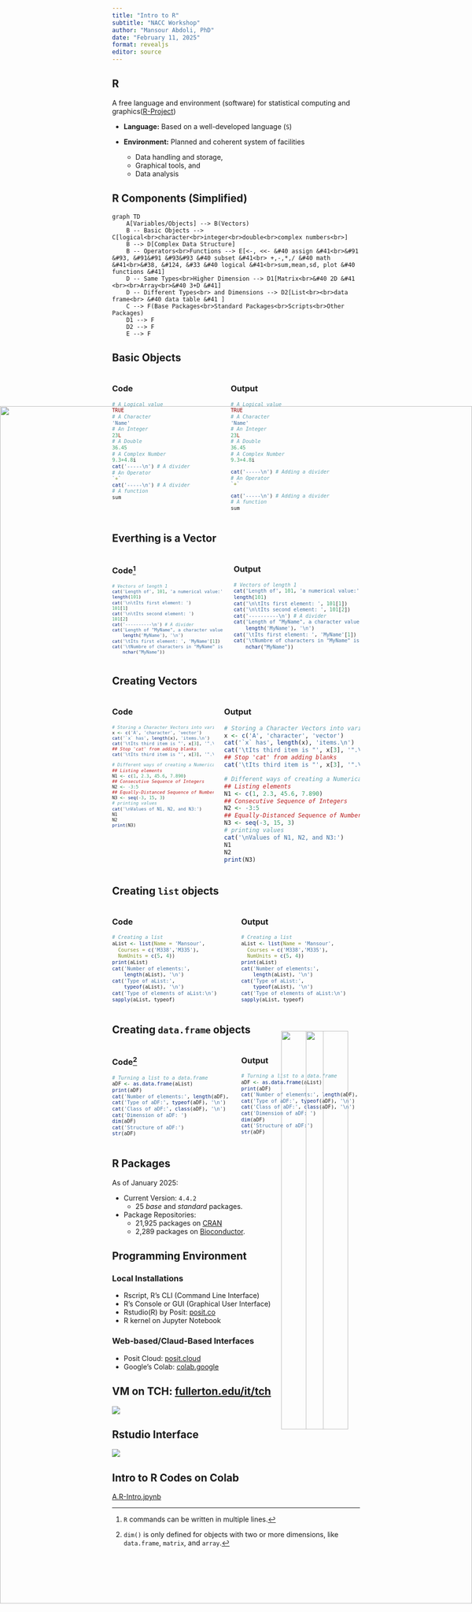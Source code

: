```yaml
---
title: "Intro to R"
subtitle: "NACC Workshop"
author: "Mansour Abdoli, PhD"
date: "February 11, 2025"
format: revealjs
editor: source
---
```


## R

A free language and environment (software) for statistical computing and graphics([R-Project](r-project.org))

::: incremental
-   **Language:** Based on a well-developed language (`S`)

-   **Environment:** Planned and coherent system of facilities

    -   Data handling and storage,
    -   Graphical tools, and
    -   Data analysis
:::

## R Components (Simplified)

```mermaid
graph TD
    A[Variables/Objects] --> B(Vectors)
    B -- Basic Objects --> C[logical<br>character<br>integer<br>double<br>complex numbers<br>]
    B --> D[Complex Data Structure]
    B -- Operators<br>Functions --> E[<-, <<- &#40 assign &#41<br>&#91 &#93, &#91&#91 &#93&#93 &#40 subset &#41<br> +,-,*,/ &#40 math &#41<br>&#38, &#124, &#33 &#40 logical &#41<br>sum,mean,sd, plot &#40 functions &#41]
    D -- Same Types<br>Higher Dimension --> D1[Matrix<br>&#40 2D &#41 <br><br>Array<br>&#40 3+D &#41]
    D -- Different Types<br> and Dimensions --> D2[List<br><br>data frame<br> &#40 data table &#41 ]
    C --> F(Base Packages<br>Standard Packages<br>Scripts<br>Other Packages)
    D1 --> F
    D2 --> F
    E --> F
```

## Basic Objects

:::: {.columns}
::: {.column}
### Code
::: {style="font-size: .85em;"}

```r
# A Logical value
TRUE
# A Character
'Name'
# An Integer
23L
# A Double
36.45
# A Complex Number
9.3+4.8i
cat('-----\n') # A divider
# An Operator
`+`
cat('-----\n') # A divider
# A function
sum
```
:::
:::
::: {.column}
### Output
::: {style="font-size: .85em;"}

```r
# A Logical value
TRUE
# A Character
'Name'
# An Integer
23L
# A Double
36.45
# A Complex Number
9.3+4.8i

cat('-----\n') # Adding a divider
# An Operator
`+`

cat('-----\n') # Adding a divider
# A function
sum
```
:::
:::
::::

## Everthing is a Vector

:::: {.columns}
::: {.column}
### Code[^1]
::: {style="font-size: .75em;"}
```r
# Vectors of length 1
cat('Length of', 101, 'a numerical value:')
length(101)
cat('\n\tIts first element: ')
101[1]
cat('\n\tIts second element: ')
101[2]
cat('----------\n') # A divider
cat('Length of "MyName", a character value:',
    length('MyName'), '\n')
cat('\tIts first element: ', 'MyName'[1])
cat('\tNumbre of characters in "MyName" is:', 
    nchar("MyName"))
```
:::
:::
::: {.column}
### Output
::: {style="font-size: .85em;"}

```r
# Vectors of length 1
cat('Length of', 101, 'a numerical value:')
length(101)
cat('\n\tIts first element: ', 101[1])
cat('\n\tIts second element: ', 101[2])
cat('----------\n') # A divider
cat('Length of "MyName", a character value:',
    length('MyName'), '\n')
cat('\tIts first element: ', 'MyName'[1])
cat('\tNumbre of characters in "MyName" is:', 
    nchar("MyName"))
```
:::
:::
::::

[^1]: `R` commands can be written in multiple lines.

## Creating Vectors

:::: columns
::: {.column}
### Code
::: {style="font-size: .75em;"}

```r
# Storing a Character Vectors into variable 'x'
x <- c('A', 'character', 'vector')
cat('`x` has', length(x), 'items.\n')
cat('\tIts third item is "', x[3], '".\n')
## Stop 'cat' from adding blanks
cat('\tIts third item is "', x[3], '".\n', sep='')

# Different ways of creating a Numerical Vector
## Listing elements
N1 <- c(1, 2.3, 45.6, 7.890)
## Consecutive Sequence of Integers
N2 <- -3:5
## Equally-Distanced Sequence of Numbers
N3 <- seq(-3, 15, 3)
# printing values
cat('\nValues of N1, N2, and N3:')
N1
N2
print(N3)
```
:::
:::
::: column
### Output

```r
# Storing a Character Vectors into variable 'x'
x <- c('A', 'character', 'vector')
cat('`x` has', length(x), 'items.\n')
cat('\tIts third item is "', x[3], '".\n')
## Stop 'cat' from adding blanks
cat('\tIts third item is "', x[3], '".\n', sep='')

# Different ways of creating a Numerical Vector
## Listing elements
N1 <- c(1, 2.3, 45.6, 7.890)
## Consecutive Sequence of Integers
N2 <- -3:5
## Equally-Distanced Sequence of Numbers
N3 <- seq(-3, 15, 3)
# printing values
cat('\nValues of N1, N2, and N3:')
N1
N2
print(N3)
```
:::
::::

## Creating `list` objects

::: columns
::: {.column}
### Code
::: {style="font-size: .85em;"}

```r
# Creating a list
aList <- list(Name = 'Mansour', 
  Courses = c('M338','M335'),
  NumUnits = c(5, 4))
print(aList)
cat('Number of elements:',
    length(aList), '\n')
cat('Type of aList:', 
    typeof(aList), '\n')
cat('Type of elements of aList:\n')
sapply(aList, typeof)
```
:::
:::
::: {.column}
### Output
::: {style="font-size: .85em;"}

```r
# Creating a list
aList <- list(Name = 'Mansour', 
  Courses = c('M338','M335'),
  NumUnits = c(5, 4))
print(aList)
cat('Number of elements:',
    length(aList), '\n')
cat('Type of aList:', 
    typeof(aList), '\n')
cat('Type of elements of aList:\n')
sapply(aList, typeof)
```
:::
:::
:::
  
## Creating `data.frame` objects
:::: columns
::: column
### Code[^2]
::: {style="font-size: .85em;"}

```r
# Turning a list to a data.frame
aDF <- as.data.frame(aList)
print(aDF)
cat('Number of elements:', length(aDF), '\n')
cat('Type of aDF:', typeof(aDF), '\n')
cat('Class of aDF:', class(aDF), '\n')
cat('Dimension of aDF: ')
dim(aDF)
cat('Structure of aDF:')
str(aDF)
```
:::
:::

::: column
### Output
::: {style="font-size: .85em;"}

```r
# Turning a list to a data.frame
aDF <- as.data.frame(aList)
print(aDF)
cat('Number of elements:', length(aDF), '\n')
cat('Type of aDF:', typeof(aDF), '\n')
cat('Class of aDF:', class(aDF), '\n')
cat('Dimension of aDF: ')
dim(aDF)
cat('Structure of aDF:')
str(aDF)
```
:::
:::
::::
[^2]: `dim()` is only defined for objects with two or more dimensions, like `data.frame`, `matrix`, and `array`.

## R Packages

As of January 2025:

::: incremental
-   Current Version: `4.4.2`
    -   25 *base* and *standard* packages.
-   Package Repositories:
    -   21,925 packages on [CRAN](cran.r-project.org)
    -   2,289 packages on [Bioconductor](bioconductor.org).
:::

## Programming Environment

### Local Installations
- Rscript, R's CLI (Command Line Interface)
- R's Console or GUI (Graphical User Interface)
- Rstudio(R) by Posit: [posit.co](https://posit.co/)
- R kernel on Jupyter Notebook

### Web-based/Claud-Based Interfaces
- Posit Cloud: [posit.cloud](https://posit.cloud/)
- Google's Colab: [colab.google](https://colab.google/)

## VM on TCH: [fullerton.edu/it/tch](https://www.fullerton.edu/it/tch/)
![](img/TitanComputingHub.png)
<div>
  <img src="img/QRcode-TCH.png" style="position: absolute; bottom: 50px; right: 50px; width: 30%; height: 45%; z-index: 2;">
</div>

## Rstudio Interface
![](img/Rstudio.png)

## Intro to R Codes on Colab
[A.R-Intro.jpynb](https://colab.research.google.com/drive/1PnEUb8FlkFtyCcYRLFNX2R3Xnw8UrvMl?usp=sharing)

<div>
  <img src="img/colab.png" style="position: absolute; bottom: 0; left: 0; width: 100%; height: 78%; z-index: 1;">
  <img src="img/QRcode-Colab_A.R-Intro.png" style="position: absolute; bottom: 50px; right: 100px; width: 30%; height: 45%; z-index: 2;">
</div>



